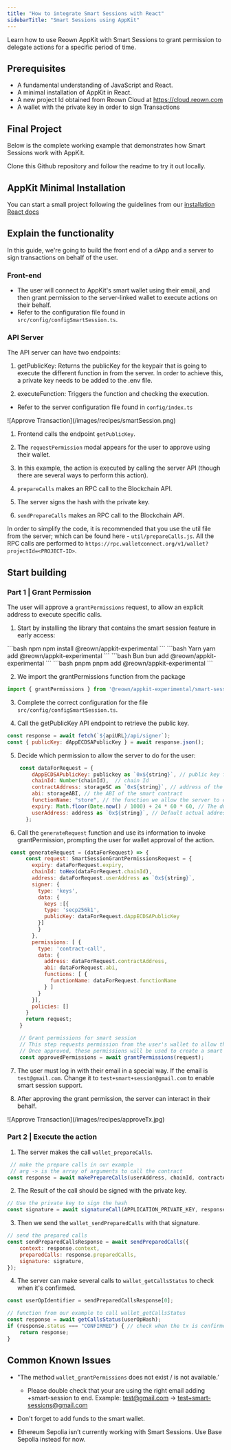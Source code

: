 ```yaml
---
title: "How to integrate Smart Sessions with React"
sidebarTitle: "Smart Sessions using AppKit"
---
```

Learn how to use Reown AppKit with Smart Sessions to grant permission to delegate actions for a specific period of time.


## Prerequisites
- A fundamental understanding of JavaScript and React.
- A minimal installation of AppKit in React.
- A new project Id obtained from Reown Cloud at https://cloud.reown.com
- A wallet with the private key in order to sign Transactions

## Final Project

Below is the complete working example that demonstrates how Smart Sessions work with AppKit.

<Card title="Appkit Example with Smart Session" icon="github" href="https://github.com/reown-com/appkit-web-examples/tree/main/react/react-wagmi-smart-session">
Clone this Github repository and follow the readme to try it out locally.
</Card>

## AppKit Minimal Installation

You can start a small project following the guidelines from our [installation React docs](https://docs.reown.com/appkit/react/core/installation#wagmi)

## Explain the functionality

In this guide, we're going to build the front end of a dApp and a server to sign transactions on behalf of the user.

### Front-end

- The user will connect to AppKit's smart wallet using their email, and then grant permission to the server-linked wallet to execute actions on their behalf.
- Refer to the configuration file found in `src/config/configSmartSession.ts`.

### API Server

The API server can have two endpoints:
1. getPublicKey: Returns the publicKey for the keypair that is going to execute the different function in from the server. In order to achieve this, a private key needs to be added to the .env file.

2. executeFunction: Triggers the function and checking the execution.
    
- Refer to the server configuration file found in `config/index.ts`

<Frame height="100">
![Approve Transaction](/images/recipes/smartSession.png)
</Frame>

1. Frontend calls the endpoint `getPublicKey`.

2. The `requestPermission` modal appears for the user to approve using their wallet.

3. In this example, the action is executed by calling the server API (though there are several ways to perform this action).

4. `prepareCalls` makes an RPC call to the Blockchain API.

5. The server signs the hash with the private key.

6. `sendPrepareCalls` makes an RPC call to the Blockchain API.

In order to simplify the code, it is recommended that you use the util file from the server; which can be found here - `util/prepareCalls.js`. All the RPC calls are performed to `https://rpc.walletconnect.org/v1/wallet?projectId=<PROJECT-ID>`.

## Start building

### Part 1 | Grant Permission

The user will approve a `grantPermissions` request, to allow an explicit address to execute specific calls.

1. Start by installing the library that contains the smart session feature in early access:

<CodeGroup>
```bash npm
npm install @reown/appkit-experimental
```
```bash Yarn
yarn add @reown/appkit-experimental
```
```bash Bun
bun add @reown/appkit-experimental
```
```bash pnpm
pnpm add @reown/appkit-experimental
```
</CodeGroup>

2. We import the grantPermissions function from the package

```js
import { grantPermissions } from '@reown/appkit-experimental/smart-session'
```

3. Complete the correct configuration for the file `src/config/configSmartSession.ts`.

4. Call the getPublicKey API endpoint to retrieve the public key.

```js
const response = await fetch(`${apiURL}/api/signer`);
const { publicKey: dAppECDSAPublicKey } = await response.json();
```

5. Decide which permission to allow the server to do for the user:

```js
    const dataForRequest = {
        dAppECDSAPublicKey: publickey as `0x${string}`, // public key from the server address
        chainId: Number(chainId),  // chain Id
        contractAddress: storageSC as `0x${string}`, // address of the smart contract
        abi: storageABI, // the ABI of the smart contract
        functionName: "store", // the function we allow the server to execute
        expiry: Math.floor(Date.now() / 1000) + 24 * 60 * 60, // The duration for which the permission is granted. (24hs)
        userAddress: address as `0x${string}`, // Default actual address
      };
```

6. Call the `generateRequest` function and use its information to invoke grantPermission, prompting the user for wallet approval of the action.

```js
 const generateRequest = (dataForRequest) => {
      const request: SmartSessionGrantPermissionsRequest = {
        expiry: dataForRequest.expiry,
        chainId: toHex(dataForRequest.chainId),
        address: dataForRequest.userAddress as `0x${string}`,
        signer: {
          type: 'keys',
          data: {
            keys :[{
            type: 'secp256k1',
            publicKey: dataForRequest.dAppECDSAPublicKey
          }]
          }
        },
        permissions: [ {
          type: 'contract-call',
          data: {
            address: dataForRequest.contractAddress,
            abi: dataForRequest.abi,
            functions: [ {
              functionName: dataForRequest.functionName
            } ]
          }
        }],
        policies: []
      }
      return request;
    }

    // Grant permissions for smart session
    // This step requests permission from the user's wallet to allow the dApp to make contract calls on their behalf
    // Once approved, these permissions will be used to create a smart session on the backend
    const approvedPermissions = await grantPermissions(request);
```

7. The user must log in with their email in a special way. If the email is `test@gmail.com`. Change it to `test+smart+session@gmail.com` to enable smart session support.

8. After approving the grant permission, the server can interact in their behalf.

<Frame height="100">
![Approve Transaction](/images/recipes/approveTx.jpg)
</Frame>

### Part 2 | Execute the action

1. The server makes the call `wallet_prepareCalls`.

```js
 // make the prepare calls in our example
 // arg -> is the array of arguments to call the contract
const response = await makePrepareCalls(userAddress, chainId, contractAddress, ABI, functionName, context, arg);
```

2. The Result of the call should be signed with the private key.

```js
// Use the private key to sign the hash
const signature = await signatureCall(APPLICATION_PRIVATE_KEY, response.signatureRequest.hash);
```

3. Then we send the `wallet_sendPreparedCalls` with that signature.

```js
// send the prepared calls
const sendPreparedCallsResponse = await sendPreparedCalls({
    context: response.context,
    preparedCalls: response.preparedCalls,
    signature: signature,
});
```

4. The server can make several calls to `wallet_getCallsStatus` to check when it's confirmed.

```js
const userOpIdentifier = sendPreparedCallsResponse[0];

// function from our example to call wallet_getCallsStatus
const response = await getCallsStatus(userOpHash);
if (response.status === "CONFIRMED") { // check when the tx is confirmed
    return response;
}
```

## Common Known Issues

- "The method `wallet_grantPermissions` does not exist / is not available.’
    - Please double check that your are using the right email adding +smart-session to end. Example: test@gmail.com -> test+smart-sessions@gmail.com

- Don't forget to add funds to the smart wallet.

- Ethereum Sepolia isn’t currently working with Smart Sessions. Use Base Sepolia instead for now.